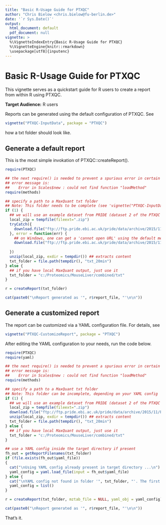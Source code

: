 ```yaml
---
title: "Basic R-Usage Guide for PTXQC"
author: "Chris Bielow <chris.bielow@fu-berlin.de>"
date: '`r Sys.Date()`'
output:
  html_document: default
  pdf_document: null
vignette: >
  %\VignetteIndexEntry{Basic R-Usage Guide for PTXQC}
  %\VignetteEngine{knitr::rmarkdown}
  \usepackage[utf8]{inputenc}
---
```


# Basic R-Usage Guide for PTXQC

This vignette serves as a quickstart guide for R users to create a report
from within R using PTXQC.

**Target Audience:** R users

Reports can be generated using the default configuration of PTXQC. 
See
```r
vignette("PTXQC-InputData", package = "PTXQC")
```
how a txt folder should look like.

## Generate a default report 

This is the most simple invokation of PTXQC::createReport().

```r
require(PTXQC)

## the next require() is needed to prevent a spurious error in certain R versions (might be a bug in R or a package)
## error message is:
##    Error in Scales$new : could not find function "loadMethod"
require(methods)

## specify a path to a MaxQuant txt folder
## Note: This folder needs to be complete (see 'vignette("PTXQC-InputData", package = "PTXQC")')
if (1) {
  ## we will use an example dataset from PRIDE (dataset 2 of the PTXQC publication)
  local_zip = tempfile(fileext=".zip")
  tryCatch({
    download.file("ftp://ftp.pride.ebi.ac.uk/pride/data/archive/2015/11/PXD003133/txt_20min.zip", destfile = local_zip)
  }, error = function(err) {
    ## on Windows, one can get a 'cannot open URL' using the default method. So we try another
    download.file("ftp://ftp.pride.ebi.ac.uk/pride/data/archive/2015/11/PXD003133/txt_20min.zip", destfile = local_zip, method= "internal")
    
  })
  unzip(local_zip, exdir = tempdir()) ## extracts content
  txt_folder = file.path(tempdir(), "txt_20min")
} else {
  ## if you have local MaxQuant output, just use it
  txt_folder = "c:/Proteomics/MouseLiver/combined/txt"
}

r = createReport(txt_folder)

cat(paste0("\nReport generated as '", r$report_file, "'\n\n"))

```

## Generate a customized report

The report can be customized via a YAML configuration file.
For details, see

```r
vignette("PTXQC-CustomizeReport", package = "PTXQC")
```

After editing the YAML configuration to your needs, run the code below.

```r
require(PTXQC)
require(yaml)

## the next require() is needed to prevent a spurious error in certain R versions (might be a bug in R or a package)
## error message is:
##    Error in Scales$new : could not find function "loadMethod"
require(methods)

## specify a path to a MaxQuant txt folder
## Note: This folder can be incomplete, depending on your YAML config
if (1) {
  ## we will use an example dataset from PRIDE (dataset 2 of the PTXQC publication)
  local_zip = tempfile(fileext=".zip")
  download.file("ftp://ftp.pride.ebi.ac.uk/pride/data/archive/2015/11/PXD003133/txt_20min.zip", destfile = local_zip)
  unzip(local_zip, exdir = tempdir()) ## extracts content
  txt_folder = file.path(tempdir(), "txt_20min")
} else {
  ## if you have local MaxQuant output, just use it
  txt_folder = "c:/Proteomics/MouseLiver/combined/txt"
}

## use a YAML config inside the target directory if present
fh_out = getReportFilenames(txt_folder)
if (file.exists(fh_out$yaml_file))
{
  cat("\nUsing YAML config already present in target directory ...\n")
  yaml_config = yaml.load_file(input = fh_out$yaml_file)
} else {
  cat("\nYAML config not found in folder '", txt_folder, "'. The first run of PTXQC will create one for you.", sep="")
  yaml_config = list()
}

r = createReport(txt_folder, mztab_file = NULL, yaml_obj = yaml_config)

cat(paste0("\nReport generated as '", r$report_file, "'\n\n"))

```

That's it.



